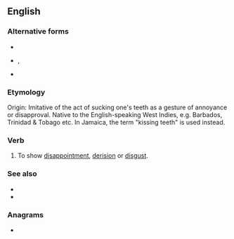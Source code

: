 ==English==

===Alternative forms===
* {{l|en|stewps}}
* {{l|en|chupes}}, {{l|en|chupse}}
* {{l|en|stoops}}

===Etymology===
Origin: Imitative of the act of sucking one's teeth as a gesture of annoyance or disapproval. Native to the English-speaking West Indies, e.g. Barbados, Trinidad & Tobago etc. In Jamaica, the term "kissing teeth" is used instead.

===Verb===
{{en-verb|steupses|steupsing|steupsed}}

# {{lb|en|West Indies|dialect|onomatopoeia}} To show [[disappointment]], [[derision]] or [[disgust]].

===See also===
* {{l|en|hiss}}
* {{l|en|shush}}

===Anagrams===
* {{anagrams|en|set-ups|sets up|setups|stupes|upsets}}